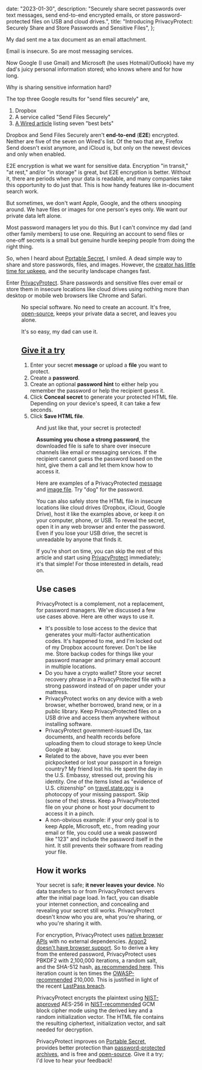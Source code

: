 
  date: "2023-01-30",
  description:
    "Securely share secret passwords over text messages, send end-to-end encrypted emails, or store password-protected files on USB and cloud drives.",
  title:
    "Introducing PrivacyProtect: Securely Share and Store Passwords and Sensitive Files",
};


My dad sent me a tax document as an email attachment.

Email is insecure. So are most messaging services.

Now Google (I use Gmail) and Microsoft (he uses Hotmail/Outlook) have my dad's juicy personal information stored; who knows where and for how long.

Why is sharing sensitive information hard?

The top three Google results for "send files securely" are,

1. Dropbox
1. A service called "Send Files Securely"
1. [A Wired article](https://www.wired.com/story/securely-share-files-online/) listing seven "best bets"

Dropbox and Send Files Securely aren't **end-to-end** (**E2E**) encrypted. Neither are five of the seven on Wired's list. Of the two that are, Firefox Send doesn't exist anymore, and iCloud is, but only on the newest devices and only when enabled.

E2E encryption is what we want for sensitive data. Encryption "in transit," "at rest," and/or "in storage" is great, but E2E encryption is better. Without it, there are periods when your data is readable, and many companies take this opportunity to do just that. This is how handy features like in-document search work.

But sometimes, we don't want Apple, Google, and the others snooping around. We have files or images for one person's eyes only. We want our private data left alone.

Most password managers let you do this. But I can't convince my dad (and other family members) to use one. Requiring an account to send files or one-off secrets is a small but genuine hurdle keeping people from doing the right thing.

So, when I heard about [Portable Secret](https://mprimi.github.io/portable-secret/), I smiled. A dead simple way to share and store passwords, files, and images. However, the [creator has little time for upkeep](https://github.com/mprimi/portable-secret/discussions/29), and the security landscape changes fast.

Enter [PrivacyProtect](https://www.privacyprotect.dev). Share passwords and sensitive files over email or store them in insecure locations like cloud drives using nothing more than desktop or mobile web browsers like Chrome and Safari.

<Figure
  caption="PrivacyProtect: share and store passwords and sensitive files with end-to-end encryption."
  small
  src={privacyProtect}
/>

No special software. No need to create an account. It's free, [open-source](https://github.com/therockstorm/privacy-protect), keeps your private data a secret, and leaves you alone.

It's so easy, my dad can use it.

## [Give it a try](https://www.privacyprotect.dev)

1. Enter your secret **message** or upload a **file** you want to protect.
1. Create a **password**.
1. Create an optional **password hint** to either help you remember the password or help the recipient guess it.
1. Click **Conceal secret** to generate your protected HTML file. Depending on your device's speed, it can take a few seconds.
1. Click **Save HTML file**.

<Figure alt="PrivacyProtect example." src={example} />

And just like that, your secret is protected!

**Assuming you chose a strong password**, the downloaded file is safe to share over insecure channels like email or messaging services. If the recipient cannot guess the password based on the hint, give them a call and let them know how to access it.

Here are examples of a PrivacyProtected [message](https://www.privacyprotect.dev/example-message.html) and [image file](https://www.privacyprotect.dev/example-image.html). Try "dog" for the password.

You can also safely store the HTML file in insecure locations like cloud drives (Dropbox, iCloud, Google Drive), host it like the examples above, or keep it on your computer, phone, or USB. To reveal the secret, open it in any web browser and enter the password. Even if you lose your USB drive, the secret is unreadable by anyone that finds it.

If you're short on time, you can skip the rest of this article and start using [PrivacyProtect](https://www.privacyprotect.dev) immediately; it's that simple! For those interested in details, read on.

## Use cases

PrivacyProtect is a complement, not a replacement, for password managers. We've discussed a few use cases above. Here are other ways to use it.

- It's possible to lose access to the device that generates your multi-factor authentication codes. It's happened to me, and I'm locked out of my Dropbox account forever. Don't be like me. Store backup codes for things like your password manager and primary email account in multiple locations.
- Do you have a crypto wallet? Store your secret recovery phrase in a PrivacyProtected file with a strong password instead of on paper under your mattress.
- PrivacyProtect works on any device with a web browser, whether borrowed, brand new, or in a public library. Keep PrivacyProtected files on a USB drive and access them anywhere without installing software.
- PrivacyProtect government-issued IDs, tax documents, and health records before uploading them to cloud storage to keep Uncle Google at bay.
- Related to the above, have you ever been pickpocketed or lost your passport in a foreign country? My friend lost his. He spent the day in the U.S. Embassy, stressed out, proving his identity. One of the items listed as "evidence of U.S. citizenship" on [travel.state.gov](https://travel.state.gov/content/travel/en/international-travel/emergencies/lost-stolen-passport-abroad.html) is a photocopy of your missing passport. Skip (some of the) stress. Keep a PrivacyProtected file on your phone or host your document to access it in a pinch.
- A non-obvious example: if your only goal is to keep Apple, Microsoft, etc., from reading your email or file, you could use a weak password like "123" and include the password itself in the hint. It still prevents their software from reading your file.

## How it works

Your secret is safe; **it never leaves your device**. No data transfers to or from PrivacyProtect servers after the initial page load. In fact, you can disable your internet connection, and concealing and revealing your secret still works. PrivacyProtect doesn't know who you are, what you're sharing, or who you're sharing it with.

For encryption, PrivacyProtect uses [native browser APIs](https://developer.mozilla.org/en-US/docs/Web/API/Web_Crypto_API) with no external dependencies. [Argon2 doesn't have browser support](https://developer.mozilla.org/en-US/docs/Web/API/SubtleCrypto/deriveKey#parameters). So to derive a key from the entered password, PrivacyProtect uses PBKDF2 with 2,100,000 iterations, a random salt, and the SHA-512 hash, [as recommended here](https://soatok.blog/2022/12/29/what-we-do-in-the-etc-shadow-cryptography-with-passwords/). This iteration count is ten times the [OWASP-recommended](https://cheatsheetseries.owasp.org/cheatsheets/Password_Storage_Cheat_Sheet.html#pbkdf2) 210,000. This is justified in light of the recent [LastPass breach](https://blog.lastpass.com/2022/12/notice-of-recent-security-incident/).

PrivacyProtect encrypts the plaintext using [NIST-approved](https://www.nist.gov/publications/advanced-encryption-standard-aes) AES-256 in [NIST-recommended](https://csrc.nist.gov/publications/detail/sp/800-38d/final) GCM block cipher mode using the derived key and a random initialization vector. The HTML file contains the resulting ciphertext, initialization vector, and salt needed for decryption.

PrivacyProtect improves on [Portable Secret](https://mprimi.github.io/portable-secret/), provides better protection than [password-protected archives](https://security.stackexchange.com/questions/35818/are-password-protected-zip-files-secure), and is free and [open-source](https://github.com/therockstorm/privacy-protect). Give it a try; I'd love to hear your feedback!
